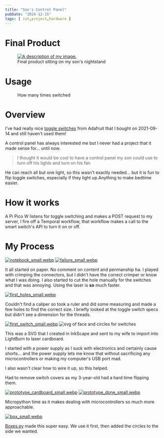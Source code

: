 ```yaml
---
title: "Son's Control Panel"
pubDate: "2024-12-15"
tags: [ iot,project,hardware ]
---
```




# Final Product

<figure>
	<a href={idk.src}>
		<Image src={idk} formats={['avif', 'webp']} alt="A description of my image."
					 widths={[400, 800]}
					 width={800}
					 sizes={`(max-width: 720px) 400px, (max-width: 1600px) 800px`}
		/>
	</a>
	<figcaption>Final product sitting on my son's nightstand</figcaption>
</figure>

# Usage
<figure>
	<SimpleLineGraph
		sql="select created_at::date date, count(*) count from events where event_name = 'toggle_switched_v1' group by created_at::date order by created_at::date" />
	<figcaption>How many times switched</figcaption>
</figure>

# Overview

I've had really nice [toggle switches](https://www.adafruit.com/product/3218) from Adafruit that I bought on 2021-09-14
and still haven't used them!

A control panel has always interested me but I never had a project that it made sense for... until now.

> I thought it would be cool to have a control panel my son could use to turn off his lights and turn on his fan

He can reach all but one light, so this wasn't exactly needed... but it is fun to flip toggle switches, especially if
they light up.Anything to make bedtime easier.

# How it works

A Pi Pico W listens for toggle switching and makes a POST request to my server, I fire off a Temporal workflow, that
workflow makes a call to the smart switch's API to turn it on or off.

# My Process

[![notebook_small.webp](../../assets/control_panel/notebook_small.webp)](/images/control_panel/notebook.jpg)
[![failure_small.webp](../../assets/control_panel/failure_small.webp)](/images/control_panel/failure.jpg)

It all started on paper. No comment on content and penmanship ha. I played with crimping the connectors, but I didn't
have the correct crimper or know what I was doing. I also started to cut the hole manually for the switches and that was
annoying. Using the
laser is **so** much faster.

[![first_holes_small.webp](../../assets/control_panel/first_holes_small.webp)](/images/control_panel/first_holes.jpg)

Couldn't find a caliper so took a ruler and did some measuring and made a few holes to find the correct size. I briefly
looked at the toggle switch specs but didn't see a dimension for the threads.

[![first_switch_small.webp](../../assets/control_panel/first_switch_small.webp)](/images/control_panel/first_switch.jpg)
![svg of face and circles for switches](/troy-command-center-v20241214.svg )

This was a SVG that I created in InkScape and sent to my wife to import into LightBurn to laser cardboard.

I started with a power supply as I suck with electronics and certainly cause shorts... and the power supply lets me know
that without sacrificing any microcontrollers or making my computer's USB port mad.

I also wasn't clear how to wire it up, so this helped.

<p class="terminal-alert terminal-alert-primary">Had to remove switch covers as my 3-year-old had a hard time flipping
	them.</p>

[![prototype_cardboard_small.webp](../../assets/control_panel/prototype_cardboard_small.webp)](/images/control_panel/prototype_cardboard.jpg)
[![prototype_done_small.webp](../../assets/control_panel/prototype_done_small.webp)](/images/control_panel/prototype_done.jpg)

Micropython time as it makes dealing with microcontrollers so much more approachable.

[![box_small.webp](../../assets/control_panel/box_small.webp)](/images/control_panel/box.jpg)

[Boxes.py](https://boxes.hackerspace-bamberg.de/) made this super easy. We use it first, then added the circles to the
side we wanted.




